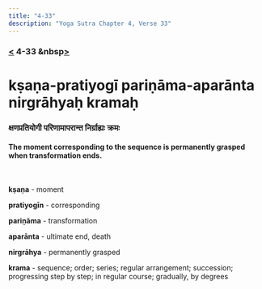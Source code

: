 ```yaml
---
title: "4-33"
description: "Yoga Sutra Chapter 4, Verse 33"
---
```


### [<](/Chapter-4/4-32) 4-33 &nbsp[>](/Chapter-4/4-34/)

# kṣaṇa-pratiyogī pariṇāma-aparānta nirgrāhyaḥ kramaḥ

### क्षणप्रतियोगी परिणामापरान्त निर्ग्राह्यः क्रमः

#### The moment corresponding to the sequence is permanently grasped when transformation ends.

<br />

**kṣaṇa** - moment

**pratiyogīn** - corresponding

**pariṇāma** - transformation

**aparānta** - ultimate end, death

**nirgrāhya** - permanently grasped

**krama** - sequence; order; series; regular arrangement; succession; progressing step by step; in regular course; gradually, by degrees

<br />
